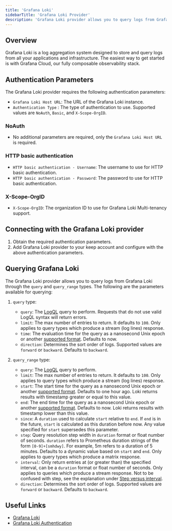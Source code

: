 ```yaml
---
title: 'Grafana Loki'
sidebarTitle: 'Grafana Loki Provider'
description: 'Grafana Loki provider allows you to query logs from Grafana Loki.'
---
```


## Overview

Grafana Loki is a log aggregation system designed to store and query logs from all your applications and infrastructure. The easiest way to get started is with Grafana Cloud, our fully composable observability stack.

## Authentication Parameters

The Grafana Loki provider requires the following authentication parameters:

- `Grafana Loki Host URL`: The URL of the Grafana Loki instance.
- `Authentication Type` : The type of authentication to use. Supported values are `NoAuth`, `Basic`, and `X-Scope-OrgID`.

### NoAuth
- No additional parameters are required, only the `Grafana Loki Host URL` is required.

### HTTP basic authentication
- `HTTP basic authentication - Username`: The username to use for HTTP basic authentication.
- `HTTP basic authentication - Password`: The password to use for HTTP basic authentication.

### X-Scope-OrgID
- `X-Scope-OrgID`: The organization ID to use for Grafana Loki Multi-tenancy support.

## Connecting with the Grafana Loki provider

1. Obtain the required authentication parameters.
2. Add Grafana Loki provider to your keep account and configure with the above authentication parameters.

## Querying Grafana Loki

The Grafana Loki provider allows you to query logs from Grafana Loki through the `query` and `query_range` types. The following are the parameters available for querying:

1. `query` type:

    - `query`: The [LogQL](https://grafana.com/docs/loki/latest/query/) query to perform. Requests that do not use valid LogQL syntax will return errors.
    - `limit`: The max number of entries to return. It defaults to `100`. Only applies to query types which produce a stream (log lines) response.
    - `time`: The evaluation time for the query as a nanosecond Unix epoch or another [supported format](https://grafana.com/docs/loki/latest/reference/loki-http-api/#timestamps). Defaults to now.
    - `direction`: Determines the sort order of logs. Supported values are `forward` or `backward`. Defaults to `backward`.

2. `query_range` type:

    - `query`: The [LogQL](https://grafana.com/docs/loki/latest/query/) query to perform.
    - `limit`: The max number of entries to return. It defaults to `100`. Only applies to query types which produce a stream (log lines) response.
    - `start`: The start time for the query as a nanosecond Unix epoch or another [supported format](https://grafana.com/docs/loki/latest/reference/loki-http-api/#timestamps). Defaults to one hour ago. Loki returns results with timestamp greater or equal to this value.
    - `end`: The end time for the query as a nanosecond Unix epoch or another [supported format](https://grafana.com/docs/loki/latest/reference/loki-http-api/#timestamps). Defaults to now. Loki returns results with timestamp lower than this value.
    - `since`: A `duration` used to calculate `start` relative to `end`. If `end` is in the future, `start` is calculated as this duration before now. Any value specified for `start` supersedes this parameter.
    - `step`: Query resolution step width in `duration` format or float number of seconds. `duration` refers to Prometheus duration strings of the form `[0-9]+[smhdwy]`. For example, 5m refers to a duration of 5 minutes. Defaults to a dynamic value based on `start` and `end`. Only applies to query types which produce a matrix response.
    - `interval`: Only return entries at (or greater than) the specified interval, can be a `duration` format or float number of seconds. Only applies to queries which produce a stream response. Not to be confused with step, see the explanation under [Step versus interval](https://grafana.com/docs/loki/latest/reference/loki-http-api/#step-versus-interval).
    - `direction`: Determines the sort order of logs. Supported values are `forward` or `backward`. Defaults to `backward`.

## Useful Links

- [Grafana Loki](https://grafana.com/oss/loki/)
- [Grafana Loki Authentication](https://grafana.com/docs/loki/latest/operations/authentication/)
